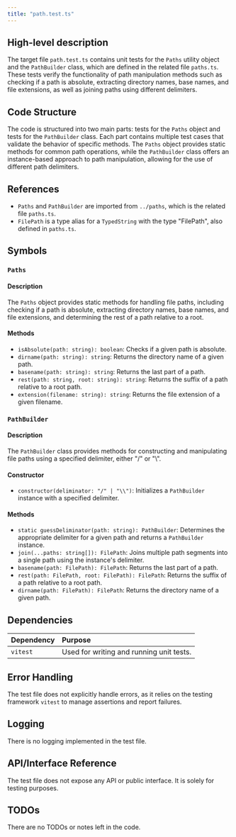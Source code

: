 ```yaml
---
title: "path.test.ts"
---
```


## High-level description

The target file `path.test.ts` contains unit tests for the `Paths` utility object and the `PathBuilder` class, which are defined in the related file `paths.ts`. These tests verify the functionality of path manipulation methods such as checking if a path is absolute, extracting directory names, base names, and file extensions, as well as joining paths using different delimiters.

## Code Structure

The code is structured into two main parts: tests for the `Paths` object and tests for the `PathBuilder` class. Each part contains multiple test cases that validate the behavior of specific methods. The `Paths` object provides static methods for common path operations, while the `PathBuilder` class offers an instance-based approach to path manipulation, allowing for the use of different path delimiters.

## References

- `Paths` and `PathBuilder` are imported from `../paths`, which is the related file `paths.ts`.
- `FilePath` is a type alias for a `TypedString` with the type "FilePath", also defined in `paths.ts`.

## Symbols

### `Paths`
#### Description
The `Paths` object provides static methods for handling file paths, including checking if a path is absolute, extracting directory names, base names, and file extensions, and determining the rest of a path relative to a root.

#### Methods
- `isAbsolute(path: string): boolean`: Checks if a given path is absolute.
- `dirname(path: string): string`: Returns the directory name of a given path.
- `basename(path: string): string`: Returns the last part of a path.
- `rest(path: string, root: string): string`: Returns the suffix of a path relative to a root path.
- `extension(filename: string): string`: Returns the file extension of a given filename.

### `PathBuilder`
#### Description
The `PathBuilder` class provides methods for constructing and manipulating file paths using a specified delimiter, either "/" or "\\".

#### Constructor
- `constructor(deliminator: "/" | "\\")`: Initializes a `PathBuilder` instance with a specified delimiter.

#### Methods
- `static guessDeliminator(path: string): PathBuilder`: Determines the appropriate delimiter for a given path and returns a `PathBuilder` instance.
- `join(...paths: string[]): FilePath`: Joins multiple path segments into a single path using the instance's delimiter.
- `basename(path: FilePath): FilePath`: Returns the last part of a path.
- `rest(path: FilePath, root: FilePath): FilePath`: Returns the suffix of a path relative to a root path.
- `dirname(path: FilePath): FilePath`: Returns the directory name of a given path.

## Dependencies

| Dependency | Purpose |
|:-----------|:--------|
| `vitest`   | Used for writing and running unit tests. |

## Error Handling

The test file does not explicitly handle errors, as it relies on the testing framework `vitest` to manage assertions and report failures.

## Logging

There is no logging implemented in the test file.

## API/Interface Reference

The test file does not expose any API or public interface. It is solely for testing purposes.

## TODOs

There are no TODOs or notes left in the code.
